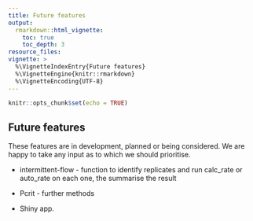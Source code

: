 ```yaml
---
title: Future features
output: 
  rmarkdown::html_vignette:
    toc: true
    toc_depth: 3
resource_files:
vignette: >
  %\VignetteIndexEntry{Future features}
  %\VignetteEngine{knitr::rmarkdown}
  %\VignetteEncoding{UTF-8}
---
```


```r
knitr::opts_chunk$set(echo = TRUE)
```

## Future features

These features are in development, planned or being considered. We are happy to take any input as to which we should prioritise.

- intermittent-flow - function to identify replicates and run calc_rate or auto_rate on each one, the summarise the result

- Pcrit - further methods

- Shiny app.
